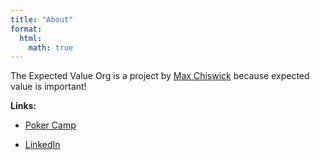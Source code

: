 ```yaml
---
title: "About"
format:
  html:
    math: true
---
```

The Expected Value Org is a project by [Max Chiswick](https://maxchiswick.com) because expected value is important! 

**Links:** 

- [Poker Camp](https://pokercamp.org)

- [LinkedIn](https://www.linkedin.com/in/maxchiswick/)